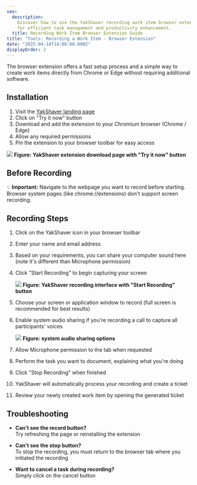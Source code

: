 ```yaml
---
seo:
  description:
    Discover how to use the YakShaver recording work item browser extension
    for efficient task management and productivity enhancement.
  title: Recording Work Item Browser Extension Guide
title: "Tools: Recording a Work Item - Browser Extension"
date: "2025-04-14T14:00:00.000Z"
displayOrder: 2
---
```


The browser extension offers a fast setup process and a simple way to create work items directly from Chrome or Edge without requiring additional software.

## Installation

1. Visit the [YakShaver landing page](https://yakshaver.ai)
2. Click on "Try it now" button
3. Download and add the extension to your Chromium browser (Chrome / Edge)
4. Allow any required permissions
5. Pin the extension to your browser toolbar for easy access

![](/YakShaver/Docs/Try-it-now.png)
**Figure: YakShaver extension download page with "Try it now" button**

## Before Recording

💡 **Important:** Navigate to the webpage you want to record before starting. Browser system pages (like chrome://extensions) don't support screen recording.

## Recording Steps

1. Click on the YakShaver icon in your browser toolbar
2. Enter your name and email address
3. Based on your requirements, you can share your computer sound here (note it's different than Microphone permission)
4. Click "Start Recording" to begin capturing your screen

   ![](/YakShaver/Docs/Start-Recording.png)
   **Figure: YakShaver recording interface with "Start Recording" button**

5. Choose your screen or application window to record (full screen is recommended for best results)
6. Enable system audio sharing if you're recording a call to capture all participants' voices

   ![](/YakShaver/Docs/Computer-audio.png)
   **Figure: system audio sharing options**

7. Allow Microphone permission to the tab when requested

8. Perform the task you want to document, explaining what you're doing

9. Click "Stop Recording" when finished

10. YakShaver will automatically process your recording and create a ticket

11. Review your newly created work item by opening the generated ticket

## Troubleshooting

* **Can't see the record button?**\
  Try refreshing the page or reinstalling the extension

* **Can't see the stop button?**\
  To stop the recording, you must return to the browser tab where you initiated the recording

* **Want to cancel a task during recording?**\
  Simply click on the cancel button
